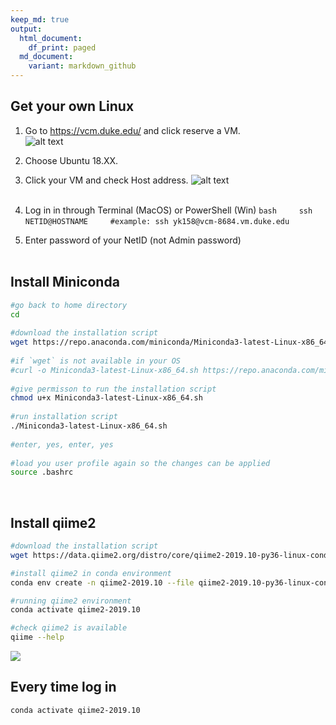 ```yaml
---
keep_md: true
output:
  html_document:
    df_print: paged
  md_document:
    variant: markdown_github
---
```

## Get your own Linux
1. Go to [https://vcm.duke.edu/](https://vcm.duke.edu/) and click reserve a VM.  
![alt text](./snapshots/DukeVM.png)
1. Choose Ubuntu 18.XX.
1. Click your VM and check Host address.
![alt text](./snapshots/VMhost.png)
\
\ 

1. Log in in through Terminal (MacOS) or PowerShell (Win)
    ```bash
    ssh NETID@HOSTNAME
    #example: ssh yk158@vcm-8684.vm.duke.edu
    ```
\ 
1. Enter password of your NetID (not Admin password)
\
\ 

## Install Miniconda

```bash
#go back to home directory
cd
    
#download the installation script 
wget https://repo.anaconda.com/miniconda/Miniconda3-latest-Linux-x86_64.sh
    
#if `wget` is not available in your OS
#curl -o Miniconda3-latest-Linux-x86_64.sh https://repo.anaconda.com/miniconda/Miniconda3-latest-Linux-x86_64.sh
    
#give permisson to run the installation script
chmod u+x Miniconda3-latest-Linux-x86_64.sh
    
#run installation script
./Miniconda3-latest-Linux-x86_64.sh
    
#enter, yes, enter, yes
    
#load you user profile again so the changes can be applied
source .bashrc
```
\ 

## Install qiime2
```bash
#download the installation script
wget https://data.qiime2.org/distro/core/qiime2-2019.10-py36-linux-conda.yml

#install qiime2 in conda environment
conda env create -n qiime2-2019.10 --file qiime2-2019.10-py36-linux-conda.yml #take ~5 minutes

#running qiime2 environment
conda activate qiime2-2019.10

#check qiime2 is available
qiime --help
```

![](./snapshots/qiime_help.png)

## Every time log in
```bash
conda activate qiime2-2019.10
```